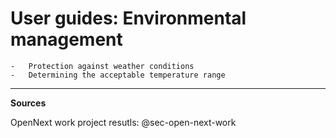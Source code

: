 # User guides: Environmental management {#sec-user-guidesenvironmental-management}

    -   Protection against weather conditions
    -   Determining the acceptable temperature range
    
------------------------------------------------------------------------

**Sources**

OpenNext work project resutls: @sec-open-next-work

